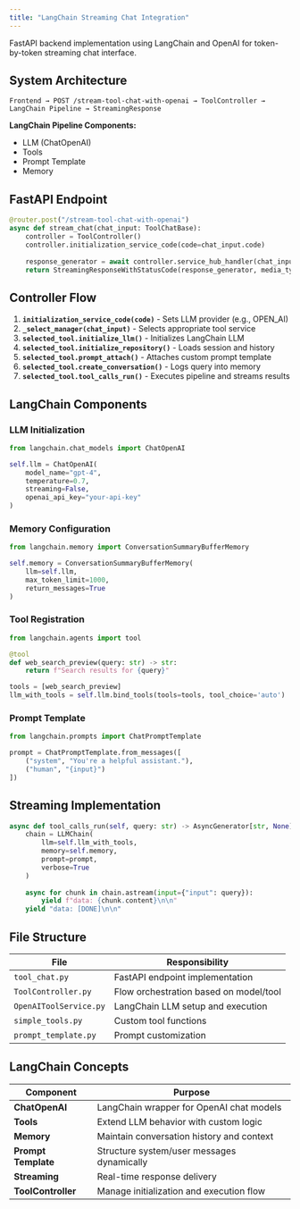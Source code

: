 ```yaml
---
title: "LangChain Streaming Chat Integration"
---
```


FastAPI backend implementation using LangChain and OpenAI for token-by-token streaming chat interface.

## System Architecture

```
Frontend → POST /stream-tool-chat-with-openai → ToolController → LangChain Pipeline → StreamingResponse
```

**LangChain Pipeline Components:**
- LLM (ChatOpenAI)
- Tools
- Prompt Template  
- Memory

## FastAPI Endpoint

```python
@router.post("/stream-tool-chat-with-openai")
async def stream_chat(chat_input: ToolChatBase):
    controller = ToolController()
    controller.initialization_service_code(code=chat_input.code)
    
    response_generator = await controller.service_hub_handler(chat_input)
    return StreamingResponseWithStatusCode(response_generator, media_type="text/event-stream")
```

## Controller Flow

1. **`initialization_service_code(code)`** - Sets LLM provider (e.g., OPEN_AI)
2. **`_select_manager(chat_input)`** - Selects appropriate tool service
3. **`selected_tool.initialize_llm()`** - Initializes LangChain LLM
4. **`selected_tool.initialize_repository()`** - Loads session and history
5. **`selected_tool.prompt_attach()`** - Attaches custom prompt template
6. **`selected_tool.create_conversation()`** - Logs query into memory
7. **`selected_tool.tool_calls_run()`** - Executes pipeline and streams results

## LangChain Components

### LLM Initialization

```python
from langchain.chat_models import ChatOpenAI

self.llm = ChatOpenAI(
    model_name="gpt-4",
    temperature=0.7,
    streaming=False,
    openai_api_key="your-api-key"
)
```

### Memory Configuration

```python
from langchain.memory import ConversationSummaryBufferMemory

self.memory = ConversationSummaryBufferMemory(
    llm=self.llm,
    max_token_limit=1000,
    return_messages=True
)
```

### Tool Registration

```python
from langchain.agents import tool

@tool
def web_search_preview(query: str) -> str:
    return f"Search results for {query}"

tools = [web_search_preview]
llm_with_tools = self.llm.bind_tools(tools=tools, tool_choice='auto')
```

### Prompt Template

```python
from langchain.prompts import ChatPromptTemplate

prompt = ChatPromptTemplate.from_messages([
    ("system", "You're a helpful assistant."),
    ("human", "{input}")
])
```

## Streaming Implementation

```python
async def tool_calls_run(self, query: str) -> AsyncGenerator[str, None]:
    chain = LLMChain(
        llm=self.llm_with_tools,
        memory=self.memory,
        prompt=prompt,
        verbose=True
    )
    
    async for chunk in chain.astream(input={"input": query}):
        yield f"data: {chunk.content}\n\n"
    yield "data: [DONE]\n\n"
```

## File Structure

| File | Responsibility |
|------|----------------|
| `tool_chat.py` | FastAPI endpoint implementation |
| `ToolController.py` | Flow orchestration based on model/tool |
| `OpenAIToolService.py` | LangChain LLM setup and execution |
| `simple_tools.py` | Custom tool functions |
| `prompt_template.py` | Prompt customization |

## LangChain Concepts

| Component | Purpose |
|-----------|---------|
| **ChatOpenAI** | LangChain wrapper for OpenAI chat models |
| **Tools** | Extend LLM behavior with custom logic |
| **Memory** | Maintain conversation history and context |
| **Prompt Template** | Structure system/user messages dynamically |
| **Streaming** | Real-time response delivery |
| **ToolController** | Manage initialization and execution flow |